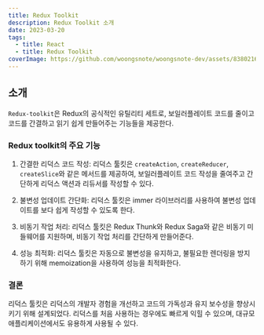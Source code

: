 ```yaml
---
title: Redux Toolkit
description: Redux Toolkit 소개
date: 2023-03-20
tags:
  - title: React
  - title: Redux Toolkit
coverImage: https://github.com/woongsnote/woongsnote-dev/assets/83802168/3e64902a-6ae9-45e3-8ff9-7b65ff7cf5ef
---
```


## 소개

`Redux-toolkit`은 Redux의 공식적인 유틸리티 세트로, 보일러플레이트 코드를 줄이고 코드를 간결하고 읽기 쉽게 만들어주는 기능들을 제공한다.

### Redux toolkit의 주요 기능

1. 간결한 리덕스 코드 작성: 리덕스 툴킷은 `createAction`, `createReducer`, `createSlice`와 같은 메서드를 제공하여, 보일러플레이트 코드 작성을 줄여주고 간단하게 리덕스 액션과 리듀서를 작성할 수 있다.

2. 불변성 업데이트 간단화: 리덕스 툴킷은 immer 라이브러리를 사용하여 불변성 업데이트를 보다 쉽게 작성할 수 있도록 한다.

3. 비동기 작업 처리: 리덕스 툴킷은 Redux Thunk와 Redux Saga와 같은 비동기 미들웨어를 지원하며, 비동기 작업 처리를 간단하게 만들어준다.

4. 성능 최적화: 리덕스 툴킷은 자동으로 불변성을 유지하고, 불필요한 렌더링을 방지하기 위해 memoization을 사용하여 성능을 최적화한다.

### 결론

리덕스 툴킷은 리덕스의 개발자 경험을 개선하고 코드의 가독성과 유지 보수성을 향상시키기 위해 설계되었다.
리덕스를 처음 사용하는 경우에도 빠르게 익힐 수 있으며, 대규모 애플리케이션에서도 유용하게 사용될 수 있다.
